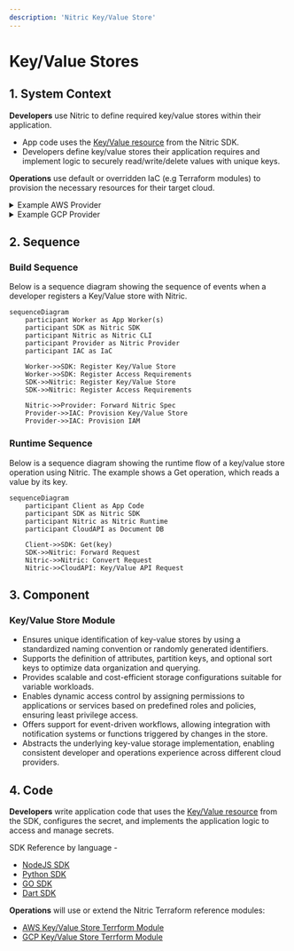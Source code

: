 ```yaml
---
description: 'Nitric Key/Value Store'
---
```


# Key/Value Stores

## 1. System Context

**Developers** use Nitric to define required key/value stores within their application.

- App code uses the [Key/Value resource](/keyvalue) from the Nitric SDK.
- Developers define key/value stores their application requires and implement logic to securely read/write/delete values with unique keys.

**Operations** use default or overridden IaC (e.g Terraform modules) to provision the necessary resources for their target cloud.

<details>
  <summary>Example AWS Provider</summary>

- **AWS DynamoDB** serves as the key/value store backend.
- **AWS IAM** provides roles and policies for secure access to DynamoDB tables.

```mermaid
flowchart TD
    Developer["Developer"]
    Operations["Operations"]
    App["nitric up"]
    DynamoDB["AWS DynamoDB<br>(Key/Value Store)"]
    Lambda["AWS Lambda Functions"]
    IAM["AWS IAM"]

    Developer -->|Code| App
    Operations -->|Terraform| App
    App -->|Create DynamoDB| DynamoDB
    Lambda -->|Store/Retrieve Data| DynamoDB
    App -->|Provide Access| IAM
    IAM -->DynamoDB

classDef default line-height:1;
classDef edgeLabel line-height:2;
```

</details>
<details>
  <summary>Example GCP Provider</summary>

- **Google Firestore** serves as the key/value store backend.
- **Google IAM** provides roles and policies for secure access to Firestore.

```mermaid
flowchart TD
    Developer["Developer"]
    Operations["Operations"]
    App["nitric up"]
    Firestore["Google Firestore<br>(Key/Value Store)"]
    CloudFunctions["Google Cloud Functions"]
    IAM["Google IAM"]

    Developer -->|Code| App
    Operations -->|Terraform| App
    App -->|Create Firestore| Firestore
    CloudFunctions -->|Store/Retrieve Data| Firestore
    App -->|Provide Access| IAM
    IAM -->Firestore

classDef default line-height:1;
classDef edgeLabel line-height:2;
```

</details>

## 2. Sequence

### Build Sequence

Below is a sequence diagram showing the sequence of events when a developer registers a Key/Value store with Nitric.

```mermaid
sequenceDiagram
    participant Worker as App Worker(s)
    participant SDK as Nitric SDK
    participant Nitric as Nitric CLI
    participant Provider as Nitric Provider
    participant IAC as IaC

    Worker->>SDK: Register Key/Value Store
    Worker->>SDK: Register Access Requirements
    SDK->>Nitric: Register Key/Value Store
    SDK->>Nitric: Register Access Requirements

    Nitric->>Provider: Forward Nitric Spec
    Provider->>IAC: Provision Key/Value Store
    Provider->>IAC: Provision IAM
```

### Runtime Sequence

Below is a sequence diagram showing the runtime flow of a key/value store operation using Nitric. The example shows a Get operation, which reads a value by its key.

```mermaid
sequenceDiagram
    participant Client as App Code
    participant SDK as Nitric SDK
    participant Nitric as Nitric Runtime
    participant CloudAPI as Document DB

    Client->>SDK: Get(key)
    SDK->>Nitric: Forward Request
    Nitric->>Nitric: Convert Request
    Nitric->>CloudAPI: Key/Value API Request
```

## 3. Component

### Key/Value Store Module

- Ensures unique identification of key-value stores by using a standardized naming convention or randomly generated identifiers.
- Supports the definition of attributes, partition keys, and optional sort keys to optimize data organization and querying.
- Provides scalable and cost-efficient storage configurations suitable for variable workloads.
- Enables dynamic access control by assigning permissions to applications or services based on predefined roles and policies, ensuring least privilege access.
- Offers support for event-driven workflows, allowing integration with notification systems or functions triggered by changes in the store.
- Abstracts the underlying key-value storage implementation, enabling consistent developer and operations experience across different cloud providers.

## 4. Code

**Developers** write application code that uses the [Key/Value resource](/keyvalue) from the SDK, configures the secret, and implements the application logic to access and manage secrets.

SDK Reference by language -

- [NodeJS SDK](/reference/nodejs/keyvalue/keyvalue)
- [Python SDK](/reference/python/keyvalue/keyvalue)
- [GO SDK](/reference/go/keyvalue/keyvalue)
- [Dart SDK](/reference/dart/keyvalue/keyvalue)

**Operations** will use or extend the Nitric Terraform reference modules:

- [AWS Key/Value Store Terrform Module](https://github.com/nitrictech/nitric/blob/main/cloud/aws/deploytf/.nitric/modules/keyvalue/main.tf)
- [GCP Key/Value Store Terrform Module](https://github.com/nitrictech/nitric/blob/main/cloud/gcp/deploytf/.nitric/modules/keyvalue/main.tf)
